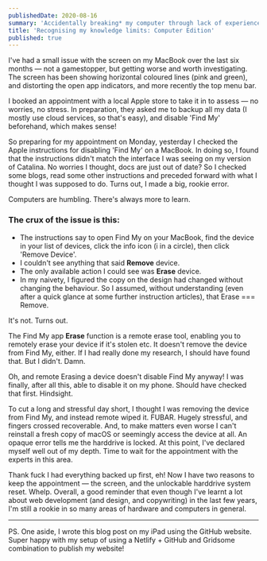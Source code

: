 ```yaml
---
publishedDate: 2020-08-16
summary: 'Accidentally breaking* my computer through lack of experience and research, but being prepared beforehand. *Temporarily, hopefully!!'
title: 'Recognising my knowledge limits: Computer Edition'
published: true
---
```


I've had a small issue with the screen on my MacBook over the last six months — not a gamestopper, but getting worse and worth investigating. The screen has been showing horizontal coloured lines (pink and green), and distorting the open app indicators, and more recently the top menu bar.

I booked an appointment with a local Apple store to take it in to assess — no worries, no stress. In preparation, they asked me to backup all my data (I mostly use cloud services, so that's easy), and disable 'Find My' beforehand, which makes sense!

So preparing for my appointment on Monday, yesterday I checked the Apple instructions for disabling 'Find My' on a MacBook. In doing so, I found that the instructions didn't match the interface I was seeing on my version of Catalina. No worries I thought, docs are just out of date? So I checked some blogs, read some other instructions and preceded forward with what I thought I was supposed to do. Turns out, I made a big, rookie error.

Computers are humbling. There's always more to learn.

### The crux of the issue is this:

-   The instructions say to open Find My on your MacBook, find the device in your list of devices, click the info icon (i in a circle), then click 'Remove Device'.
-   I couldn't see anything that said **Remove** device.
-   The only available action I could see was **Erase** device.
-   In my naivety, I figured the copy on the design had changed without changing the behaviour. So I assumed, without understanding (even after a quick glance at some further instruction articles), that Erase === Remove.

It's not. Turns out.

The Find My app **Erase** function is a remote erase tool, enabling you to remotely erase your device if it's stolen etc. It doesn't remove the device from Find My, either. If I had really done my research, I should have found that. But I didn't. Damn.

Oh, and remote Erasing a device doesn't disable Find My anyway! I was finally, after all this, able to disable it on my phone. Should have checked that first. Hindsight.

To cut a long and stressful day short, I thought I was removing the device from Find My, and instead remote wiped it. FUBAR. Hugely stressful, and fingers crossed recoverable. And, to make matters even worse I can't reinstall a fresh copy of macOS or seemingly access the device at all. An opaque error tells me the harddrive is locked. At this point, I've declared myself well out of my depth. Time to wait for the appointment with the experts in this area.

Thank fuck I had everything backed up first, eh! Now I have two reasons to keep the appointment — the screen, and the unlockable harddrive system reset. Whelp. Overall, a good reminder that even though I've learnt a lot about web development (and design, and copywriting) in the last few years, I'm still a rookie in so many areas of hardware and computers in general.

<hr />

PS. One aside, I wrote this blog post on my iPad using the GitHub website. Super happy with my setup of using a Netlify + GitHub and Gridsome combination to publish my website!
